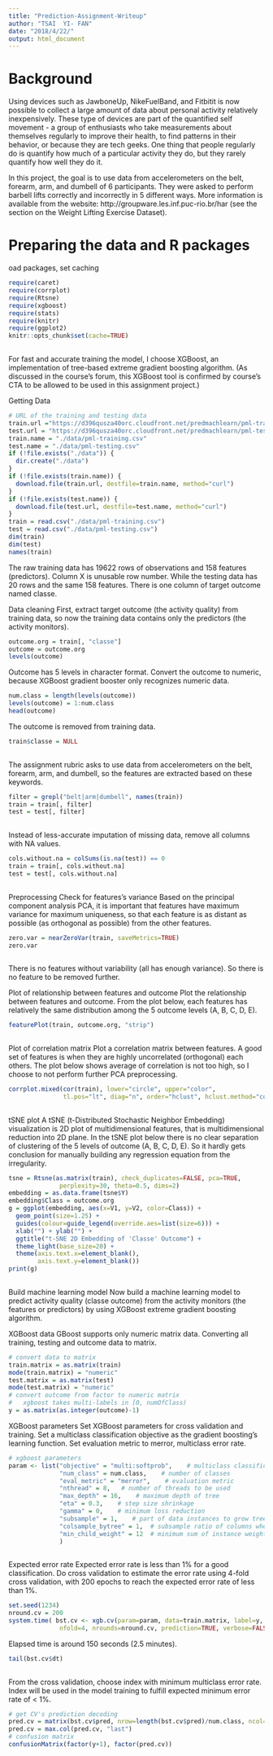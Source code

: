 ---
title: "Prediction-Assignment-Writeup"
author: "TSAI  YI- FAN"
date: "2018/4/22/"
output: html_document
---
Background
=======
Using devices such as JawboneUp, NikeFuelBand, and Fitbitit is now possible to collect a large amount of data about personal activity relatively inexpensively. These type of devices are part of the quantified self movement - a group of enthusiasts who take measurements about themselves regularly to improve their health, to find patterns in their behavior, or because they are tech geeks. One thing that people regularly do is quantify how much of a particular activity they do, but they rarely quantify how well they do it.

In this project, the goal is to use data from accelerometers on the belt, forearm, arm, and dumbell of 6 participants. They were asked to perform barbell lifts correctly and incorrectly in 5 different ways. More information is available from the website: http://groupware.les.inf.puc-rio.br/har (see the section on the Weight Lifting Exercise Dataset).

Preparing the data and R packages
============
oad packages, set caching

```{r echo = TRUE}
require(caret)
require(corrplot)
require(Rtsne)
require(xgboost)
require(stats)
require(knitr)
require(ggplot2)
knitr::opts_chunk$set(cache=TRUE)
 
```

For fast and accurate training the model, I choose XGBoost, an implementation of tree-based extreme gradient boosting algorithm. (As discussed in the course's forum, this XGBoost tool is confirmed by course's CTA to be allowed to be used in this assignment project.)

Getting Data

```{r echo = TRUE}
# URL of the training and testing data
train.url ="https://d396qusza40orc.cloudfront.net/predmachlearn/pml-training.csv"
test.url = "https://d396qusza40orc.cloudfront.net/predmachlearn/pml-testing.csv"
train.name = "./data/pml-training.csv"
test.name = "./data/pml-testing.csv"
if (!file.exists("./data")) {
  dir.create("./data")
} 
if (!file.exists(train.name)) {
  download.file(train.url, destfile=train.name, method="curl")
}
if (!file.exists(test.name)) {
  download.file(test.url, destfile=test.name, method="curl")
}
train = read.csv("./data/pml-training.csv")
test = read.csv("./data/pml-testing.csv")
dim(train)
dim(test)
names(train)
```

The raw training data has 19622 rows of observations and 158 features (predictors). Column X is unusable row number. While the testing data has 20 rows and the same 158 features. There is one column of target outcome named classe.

Data cleaning
First, extract target outcome (the activity quality) from training data, so now the training data contains only the predictors (the activity monitors).

```{r echo = TRUE}
outcome.org = train[, "classe"]
outcome = outcome.org 
levels(outcome)

```

Outcome has 5 levels in character format.
Convert the outcome to numeric, because XGBoost gradient booster only recognizes numeric data.

```{r echo = TRUE}
num.class = length(levels(outcome))
levels(outcome) = 1:num.class
head(outcome)
```

The outcome is removed from training data.

```{r echo = TRUE}
train$classe = NULL
 
```

The assignment rubric asks to use data from accelerometers on the belt, forearm, arm, and dumbell, so the features are extracted based on these keywords.

```{r echo = TRUE}
filter = grepl("belt|arm|dumbell", names(train))
train = train[, filter]
test = test[, filter]
 
```

Instead of less-accurate imputation of missing data, remove all columns with NA values.

```{r echo = TRUE}
cols.without.na = colSums(is.na(test)) == 0
train = train[, cols.without.na]
test = test[, cols.without.na]
 
```

Preprocessing
Check for features's variance
Based on the principal component analysis PCA, it is important that features have maximum variance for maximum uniqueness, so that each feature is as distant as possible (as orthogonal as possible) from the other features.

```{r echo = TRUE}
zero.var = nearZeroVar(train, saveMetrics=TRUE)
zero.var
 
```
There is no features without variability (all has enough variance). So there is no feature to be removed further.

Plot of relationship between features and outcome
Plot the relationship between features and outcome. From the plot below, each features has relatively the same distribution among the 5 outcome levels (A, B, C, D, E).

```{r echo = TRUE}
featurePlot(train, outcome.org, "strip")
 
```

Plot of correlation matrix
Plot a correlation matrix between features.
A good set of features is when they are highly uncorrelated (orthogonal) each others. The plot below shows average of correlation is not too high, so I choose to not perform further PCA preprocessing.

```{r echo = TRUE}
corrplot.mixed(cor(train), lower="circle", upper="color", 
               tl.pos="lt", diag="n", order="hclust", hclust.method="complete")
 
```

tSNE plot
A tSNE (t-Distributed Stochastic Neighbor Embedding) visualization is 2D plot of multidimensional features, that is multidimensional reduction into 2D plane. In the tSNE plot below there is no clear separation of clustering of the 5 levels of outcome (A, B, C, D, E). So it hardly gets conclusion for manually building any regression equation from the irregularity.

```{r echo = TRUE}
tsne = Rtsne(as.matrix(train), check_duplicates=FALSE, pca=TRUE, 
              perplexity=30, theta=0.5, dims=2)
embedding = as.data.frame(tsne$Y)
embedding$Class = outcome.org
g = ggplot(embedding, aes(x=V1, y=V2, color=Class)) +
  geom_point(size=1.25) +
  guides(colour=guide_legend(override.aes=list(size=6))) +
  xlab("") + ylab("") +
  ggtitle("t-SNE 2D Embedding of 'Classe' Outcome") +
  theme_light(base_size=20) +
  theme(axis.text.x=element_blank(),
        axis.text.y=element_blank())
print(g)
 
```

Build machine learning model
Now build a machine learning model to predict activity quality (classe outcome) from the activity monitors (the features or predictors) by using XGBoost extreme gradient boosting algorithm.

XGBoost data
GBoost supports only numeric matrix data. Converting all training, testing and outcome data to matrix.

```{r echo = TRUE}
# convert data to matrix
train.matrix = as.matrix(train)
mode(train.matrix) = "numeric"
test.matrix = as.matrix(test)
mode(test.matrix) = "numeric"
# convert outcome from factor to numeric matrix 
#   xgboost takes multi-labels in [0, numOfClass)
y = as.matrix(as.integer(outcome)-1)

```

XGBoost parameters
Set XGBoost parameters for cross validation and training.
Set a multiclass classification objective as the gradient boosting's learning function.
Set evaluation metric to merror, multiclass error rate.

```{r echo = TRUE}
# xgboost parameters
param <- list("objective" = "multi:softprob",    # multiclass classification 
              "num_class" = num.class,    # number of classes 
              "eval_metric" = "merror",    # evaluation metric 
              "nthread" = 8,   # number of threads to be used 
              "max_depth" = 16,    # maximum depth of tree 
              "eta" = 0.3,    # step size shrinkage 
              "gamma" = 0,    # minimum loss reduction 
              "subsample" = 1,    # part of data instances to grow tree 
              "colsample_bytree" = 1,  # subsample ratio of columns when constructing each tree 
              "min_child_weight" = 12  # minimum sum of instance weight needed in a child 
              )
 
```

Expected error rate
Expected error rate is less than 1% for a good classification. Do cross validation to estimate the error rate using 4-fold cross validation, with 200 epochs to reach the expected error rate of less than 1%.

```{r echo = TRUE}
set.seed(1234)
nround.cv = 200
system.time( bst.cv <- xgb.cv(param=param, data=train.matrix, label=y, 
              nfold=4, nrounds=nround.cv, prediction=TRUE, verbose=FALSE) )
```

Elapsed time is around 150 seconds (2.5 minutes).

```{r echo = TRUE}
tail(bst.cv$dt) 
 
```

From the cross validation, choose index with minimum multiclass error rate.
Index will be used in the model training to fulfill expected minimum error rate of < 1%.

```{r echo = TRUE}
# get CV's prediction decoding
pred.cv = matrix(bst.cv$pred, nrow=length(bst.cv$pred)/num.class, ncol=num.class)
pred.cv = max.col(pred.cv, "last")
# confusion matrix
confusionMatrix(factor(y+1), factor(pred.cv))
```

```{r echo = TRUE}

 
```

```{r echo = TRUE}


```